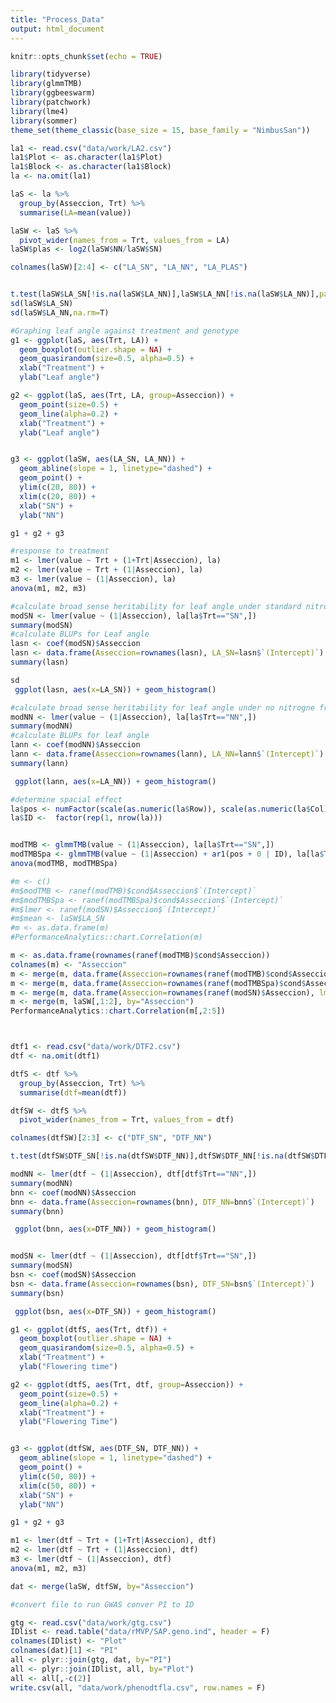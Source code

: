 ```yaml
---
title: "Process_Data"
output: html_document
---
```


```r
knitr::opts_chunk$set(echo = TRUE)
```

```r
library(tidyverse)
library(glmmTMB)
library(ggbeeswarm)
library(patchwork)
library(lme4)
library(sommer)
theme_set(theme_classic(base_size = 15, base_family = "NimbusSan"))
```

```r
la1 <- read.csv("data/work/LA2.csv")
la1$Plot <- as.character(la1$Plot)
la1$Block <- as.character(la1$Block)
la <- na.omit(la1)
```

```r
laS <- la %>% 
  group_by(Asseccion, Trt) %>%
  summarise(LA=mean(value))

laSW <- laS %>% 
  pivot_wider(names_from = Trt, values_from = LA)
laSW$plas <- log2(laSW$NN/laSW$SN)

colnames(laSW)[2:4] <- c("LA_SN", "LA_NN", "LA_PLAS")


t.test(laSW$LA_SN[!is.na(laSW$LA_NN)],laSW$LA_NN[!is.na(laSW$LA_NN)],paired=TRUE)
sd(laSW$LA_SN)
sd(laSW$LA_NN,na.rm=T)
```

```r
#Graphing leaf angle against treatment and genotype
g1 <- ggplot(laS, aes(Trt, LA)) +
  geom_boxplot(outlier.shape = NA) +
  geom_quasirandom(size=0.5, alpha=0.5) +
  xlab("Treatment") +
  ylab("Leaf angle")

g2 <- ggplot(laS, aes(Trt, LA, group=Asseccion)) +
  geom_point(size=0.5) + 
  geom_line(alpha=0.2) + 
  xlab("Treatment") +
  ylab("Leaf angle")


g3 <- ggplot(laSW, aes(LA_SN, LA_NN)) +
  geom_abline(slope = 1, linetype="dashed") +
  geom_point() + 
  ylim(c(20, 80)) + 
  xlim(c(20, 80)) +
  xlab("SN") + 
  ylab("NN")

g1 + g2 + g3
```

```r
#response to treatment 
m1 <- lmer(value ~ Trt + (1+Trt|Asseccion), la)
m2 <- lmer(value ~ Trt + (1|Asseccion), la)
m3 <- lmer(value ~ (1|Asseccion), la)
anova(m1, m2, m3)
```

```r
#calculate broad sense heritability for leaf angle under standard nitrogen from Random effects
modSN <- lmer(value ~ (1|Asseccion), la[la$Trt=="SN",])
summary(modSN)
#calculate BLUPs for Leaf angle
lasn <- coef(modSN)$Asseccion
lasn <- data.frame(Asseccion=rownames(lasn), LA_SN=lasn$`(Intercept)`)
summary(lasn)

sd
 ggplot(lasn, aes(x=LA_SN)) + geom_histogram()
```

```r
#calculate broad sense heritability for leaf angle under no nitrogne from random effects
modNN <- lmer(value ~ (1|Asseccion), la[la$Trt=="NN",])
summary(modNN)
#calculate BLUPs for leaf angle
lann <- coef(modNN)$Asseccion
lann <- data.frame(Asseccion=rownames(lann), LA_NN=lann$`(Intercept)`)
summary(lann)

 ggplot(lann, aes(x=LA_NN)) + geom_histogram()
```

```r
#determine spacial effect
la$pos <- numFactor(scale(as.numeric(la$Row)), scale(as.numeric(la$Col)))
la$ID <-  factor(rep(1, nrow(la)))


modTMB <- glmmTMB(value ~ (1|Asseccion), la[la$Trt=="SN",])
modTMBSpa <- glmmTMB(value ~ (1|Asseccion) + ar1(pos + 0 | ID), la[la$Trt=="SN",])
anova(modTMB, modTMBSpa)
```

```r
#m <- c()
#m$modTMB <- ranef(modTMB)$cond$Asseccion$`(Intercept)`
#m$modTMBSpa <- ranef(modTMBSpa)$cond$Asseccion$`(Intercept)`
#m$lmer <- ranef(modSN)$Asseccion$`(Intercept)`
#m$mean <- laSW$LA_SN
#m <- as.data.frame(m)
#PerformanceAnalytics::chart.Correlation(m)

m <- as.data.frame(rownames(ranef(modTMB)$cond$Asseccion))
colnames(m) <- "Asseccion"
m <- merge(m, data.frame(Asseccion=rownames(ranef(modTMB)$cond$Asseccion), modTMB=ranef(modTMB)$cond$Asseccion$`(Intercept)`), by="Asseccion")
m <- merge(m, data.frame(Asseccion=rownames(ranef(modTMBSpa)$cond$Asseccion), modTMBSpa=ranef(modTMBSpa)$cond$Asseccion$`(Intercept)`), by="Asseccion")
m <- merge(m, data.frame(Asseccion=rownames(ranef(modSN)$Asseccion), lmer=ranef(modSN)$Asseccion$`(Intercept)`), by="Asseccion")
m <- merge(m, laSW[,1:2], by="Asseccion")
PerformanceAnalytics::chart.Correlation(m[,2:5])




```

```r
dtf1 <- read.csv("data/work/DTF2.csv")
dtf <- na.omit(dtf1)
```

```r
dtfS <- dtf %>% 
  group_by(Asseccion, Trt) %>%
  summarise(dtf=mean(dtf))

dtfSW <- dtfS %>% 
  pivot_wider(names_from = Trt, values_from = dtf)

colnames(dtfSW)[2:3] <- c("DTF_SN", "DTF_NN")

t.test(dtfSW$DTF_SN[!is.na(dtfSW$DTF_NN)],dtfSW$DTF_NN[!is.na(dtfSW$DTF_NN)],paired=TRUE)

modNN <- lmer(dtf ~ (1|Asseccion), dtf[dtf$Trt=="NN",])
summary(modNN)
bnn <- coef(modNN)$Asseccion
bnn <- data.frame(Asseccion=rownames(bnn), DTF_NN=bnn$`(Intercept)`)
summary(bnn)

 ggplot(bnn, aes(x=DTF_NN)) + geom_histogram()


modSN <- lmer(dtf ~ (1|Asseccion), dtf[dtf$Trt=="SN",])
summary(modSN)
bsn <- coef(modSN)$Asseccion
bsn <- data.frame(Asseccion=rownames(bsn), DTF_SN=bsn$`(Intercept)`)
summary(bsn)

 ggplot(bsn, aes(x=DTF_SN)) + geom_histogram()
```

```r
g1 <- ggplot(dtfS, aes(Trt, dtf)) +
  geom_boxplot(outlier.shape = NA) +
  geom_quasirandom(size=0.5, alpha=0.5) +
  xlab("Treatment") +
  ylab("Flowering time")

g2 <- ggplot(dtfS, aes(Trt, dtf, group=Asseccion)) +
  geom_point(size=0.5) + 
  geom_line(alpha=0.2) + 
  xlab("Treatment") +
  ylab("Flowering Time")


g3 <- ggplot(dtfSW, aes(DTF_SN, DTF_NN)) +
  geom_abline(slope = 1, linetype="dashed") +
  geom_point() + 
  ylim(c(50, 80)) + 
  xlim(c(50, 80)) +
  xlab("SN") + 
  ylab("NN")

g1 + g2 + g3
```

```r
m1 <- lmer(dtf ~ Trt + (1+Trt|Asseccion), dtf)
m2 <- lmer(dtf ~ Trt + (1|Asseccion), dtf)
m3 <- lmer(dtf ~ (1|Asseccion), dtf)
anova(m1, m2, m3)


```

```r
dat <- merge(laSW, dtfSW, by="Asseccion")
```

```r
#convert file to run GWAS conver PI to ID

gtg <- read.csv("data/work/gtg.csv")
IDlist <- read.table("data/rMVP/SAP.geno.ind", header = F)
colnames(IDlist) <- "Plot"
colnames(dat)[1] <- "PI"
all <- plyr::join(gtg, dat, by="PI")
all <- plyr::join(IDlist, all, by="Plot")
all <- all[,-c(2)]
write.csv(all, "data/work/phenodtfla.csv", row.names = F)
```

